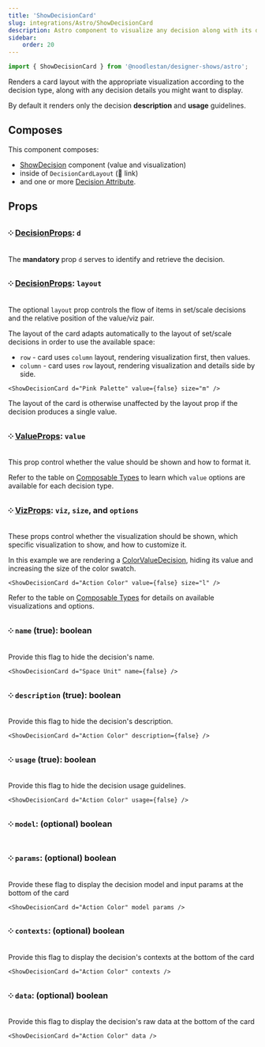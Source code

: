 ```yaml
---
title: 'ShowDecisionCard'
slug: integrations/Astro/ShowDecisionCard
description: Astro component to visualize any decision along with its details in a card layout.
sidebar:
    order: 20
---
```



```ts
import { ShowDecisionCard } from '@noodlestan/designer-shows/astro';
```

Renders a card layout with the appropriate visualization according to the decision type, along with any decision details you might want to display.

By default it renders only the decision **description** and **usage** guidelines.

<ShowDecisionCard d="Action Color" />

## Composes

This component composes:

-   [ShowDecision](/integrations/Astro/ShowDecision) component (value and visualization)
-   inside of `DecisionCardLayout` (🚧 link)
-   and one or more [Decision Attribute](/integrations/Astro/Composable/Attributes).

## Props

### ༶ [DecisionProps](/integrations/Astro/Props): `d`

The **mandatory** prop `d` serves to identify and retrieve the decision.

### ༶ [DecisionProps](/integrations/Astro/Props): `layout`

The optional `layout` prop controls the flow of items in set/scale decisions and the relative position of the value/viz pair.

The layout of the card adapts automatically to the layout of set/scale decisions in order to use the available space:

-   `row` - card uses `column` layout, rendering visualization first, then values.
-   `column` - card uses `row` layout, rendering visualization and details side by side.

```mdx
<ShowDecisionCard d="Pink Palette" value={false} size="m" />
```

<ShowDecisionCard d="Pink Palette" value={false} size="m" />

The layout of the card is otherwise unaffected by the layout prop if the decision produces a single value.

### ༶ [ValueProps](/integrations/Astro/Props#valueprops): `value`

This prop control whether the value should be shown and how to format it.

Refer to the table on [Composable Types](/integrations/Astro/Composable/Types) to learn which `value` options are available for each decision type.

### ༶ [VizProps](/integrations/Astro/Props#vizprops): `viz`, `size`, and `options`

These props control whether the visualization should be shown, which specific visualization to show, and how to customize it.

In this example we are rendering a [ColorValueDecision](/models/decision-types/color-value), hiding its value and increasing the size of the color swatch.

```mdx
<ShowDecisionCard d="Action Color" value={false} size="l" />
```

<ShowDecisionCard d="Action Color" value={false} size="l" />

Refer to the table on [Composable Types](/integrations/Astro/Composable/Types) for details on available visualizations and options.

### ༶ `name` (true): boolean

Provide this flag to hide the decision's name.

```mdx
<ShowDecisionCard d="Space Unit" name={false} />
```

<ShowDecisionCard d="Space Unit" name={false} />

### ༶ `description` (true): boolean

Provide this flag to hide the decision's description.

```mdx
<ShowDecisionCard d="Action Color" description={false} />
```

<ShowDecisionCard d="Action Color" description={false} />

### ༶ `usage` (true): boolean

Provide this flag to hide the decision usage guidelines.

```mdx
<ShowDecisionCard d="Action Color" usage={false} />
```

### ༶ `model`: (optional) boolean

### ༶ `params`: (optional) boolean

Provide these flag to display the decision model and input params at the bottom of the card

```mdx
<ShowDecisionCard d="Action Color" model params />
```

<ShowDecisionCard d="Action Color" model params />

### ༶ `contexts`: (optional) boolean

Provide this flag to display the decision's contexts at the bottom of the card

```mdx
<ShowDecisionCard d="Action Color" contexts />
```

<ShowDecisionCard d="Action Color" contexts />

### ༶ `data`: (optional) boolean

Provide this flag to display the decision's raw data at the bottom of the card

```mdx
<ShowDecisionCard d="Action Color" data />
```

<ShowDecisionCard d="Action Color" data />
